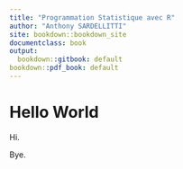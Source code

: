 ```yaml
---
title: "Programmation Statistique avec R"
author: "Anthony SARDELLITTI"
site: bookdown::bookdown_site
documentclass: book
output:
  bookdown::gitbook: default
bookdown::pdf_book: default
---
```


# Hello World

Hi.

Bye.

